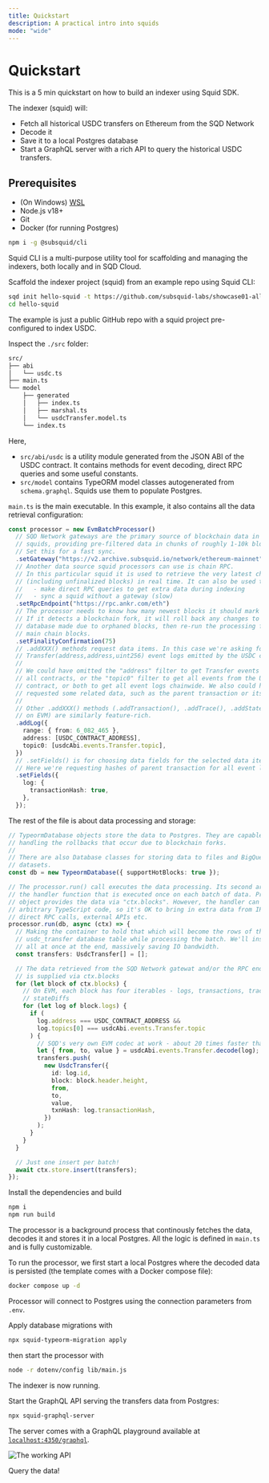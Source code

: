 ```yaml
---
title: Quickstart
description: A practical intro into squids
mode: "wide"
---
```


# Quickstart

This is a 5 min quickstart on how to build an indexer using Squid SDK.

[//]: # "It is based on a EVM-template. For other chains, inspect the Solana Quickstart, the Fuel Quickstart..."

The indexer (squid) will:

- Fetch all historical USDC transfers on Ethereum from the SQD Network
- Decode it
- Save it to a local Postgres database
- Start a GraphQL server with a rich API to query the historical USDC transfers.

## Prerequisites

- (On Windows) [WSL](https://learn.microsoft.com/en-us/windows/wsl/install)
- Node.js v18+
- Git
- Docker (for running Postgres)

<Steps>
<Step title="Install Squid CLI">

```bash
npm i -g @subsquid/cli
```

Squid CLI is a multi-purpose utility tool for scaffolding and managing the indexers, both locally and in SQD Cloud.

</Step>

<Step title="Scaffold the indexer project">

Scaffold the indexer project (squid) from an example repo using Squid CLI:

```bash
sqd init hello-squid -t https://github.com/subsquid-labs/showcase01-all-usdc-transfers
cd hello-squid
```

The example is just a public GitHub repo with a squid project pre-configured to index USDC.

</Step>

<Step title="Inspect the project structure">

Inspect the `./src` folder:

```bash
src/
├── abi
│   └── usdc.ts
├── main.ts
└── model
    ├── generated
    │   ├── index.ts
    │   ├── marshal.ts
    │   └── usdcTransfer.model.ts
    └── index.ts
```

Here,

- `src/abi/usdc` is a utility module generated from the JSON ABI of the USDC contract. It contains methods for event decoding, direct RPC queries and some useful constants.
- `src/model` contains TypeORM model classes autogenerated from `schema.graphql`. Squids use them to populate Postgres.

`main.ts` is the main executable. In this example, it also contains all the data retrieval configuration:

```ts
const processor = new EvmBatchProcessor()
  // SQD Network gateways are the primary source of blockchain data in
  // squids, providing pre-filtered data in chunks of roughly 1-10k blocks.
  // Set this for a fast sync.
  .setGateway("https://v2.archive.subsquid.io/network/ethereum-mainnet")
  // Another data source squid processors can use is chain RPC.
  // In this particular squid it is used to retrieve the very latest chain data
  // (including unfinalized blocks) in real time. It can also be used to
  //   - make direct RPC queries to get extra data during indexing
  //   - sync a squid without a gateway (slow)
  .setRpcEndpoint("https://rpc.ankr.com/eth")
  // The processor needs to know how many newest blocks it should mark as "hot".
  // If it detects a blockchain fork, it will roll back any changes to the
  // database made due to orphaned blocks, then re-run the processing for the
  // main chain blocks.
  .setFinalityConfirmation(75)
  // .addXXX() methods request data items. In this case we're asking for
  // Transfer(address,address,uint256) event logs emitted by the USDC contract.
  //
  // We could have omitted the "address" filter to get Transfer events from
  // all contracts, or the "topic0" filter to get all events from the USDC
  // contract, or both to get all event logs chainwide. We also could have
  // requested some related data, such as the parent transaction or its traces.
  //
  // Other .addXXX() methods (.addTransaction(), .addTrace(), .addStateDiff()
  // on EVM) are similarly feature-rich.
  .addLog({
    range: { from: 6_082_465 },
    address: [USDC_CONTRACT_ADDRESS],
    topic0: [usdcAbi.events.Transfer.topic],
  })
  // .setFields() is for choosing data fields for the selected data items.
  // Here we're requesting hashes of parent transaction for all event logs.
  .setFields({
    log: {
      transactionHash: true,
    },
  });
```

The rest of the file is about data processing and storage:

```ts
// TypeormDatabase objects store the data to Postgres. They are capable of
// handling the rollbacks that occur due to blockchain forks.
//
// There are also Database classes for storing data to files and BigQuery
// datasets.
const db = new TypeormDatabase({ supportHotBlocks: true });

// The processor.run() call executes the data processing. Its second argument is
// the handler function that is executed once on each batch of data. Processor
// object provides the data via "ctx.blocks". However, the handler can contain
// arbitrary TypeScript code, so it's OK to bring in extra data from IPFS,
// direct RPC calls, external APIs etc.
processor.run(db, async (ctx) => {
  // Making the container to hold that which will become the rows of the
  // usdc_transfer database table while processing the batch. We'll insert them
  // all at once at the end, massively saving IO bandwidth.
  const transfers: UsdcTransfer[] = [];

  // The data retrieved from the SQD Network gatewat and/or the RPC endpoint
  // is supplied via ctx.blocks
  for (let block of ctx.blocks) {
    // On EVM, each block has four iterables - logs, transactions, traces,
    // stateDiffs
    for (let log of block.logs) {
      if (
        log.address === USDC_CONTRACT_ADDRESS &&
        log.topics[0] === usdcAbi.events.Transfer.topic
      ) {
        // SQD's very own EVM codec at work - about 20 times faster than ethers
        let { from, to, value } = usdcAbi.events.Transfer.decode(log);
        transfers.push(
          new UsdcTransfer({
            id: log.id,
            block: block.header.height,
            from,
            to,
            value,
            txnHash: log.transactionHash,
          })
        );
      }
    }
  }

  // Just one insert per batch!
  await ctx.store.insert(transfers);
});
```

</Step>

<Step title="Install dependencies and build">
  
Install the dependencies and build

```bash
npm i
npm run build
```

</Step>

<Step title="Start the database and processor">

The processor is a background process that continously fetches the data, decodes it and stores it in a local Postgres. All the logic is defined in `main.ts` and is fully customizable.

To run the processor, we first start a local Postgres where the decoded data is persisted (the template comes with a Docker compose file):

```bash
docker compose up -d
```

Processor will connect to Postgres using the connection parameters from `.env`.

Apply database migrations with

```bash
npx squid-typeorm-migration apply
```

then start the processor with

```bash
node -r dotenv/config lib/main.js
```

The indexer is now running.

</Step>

<Step title="Start the GraphQL API">

Start the GraphQL API serving the transfers data from Postgres:

```bash
npx squid-graphql-server
```

The server comes with a GraphQL playground available at [`localhost:4350/graphql`](http://localhost:4350/graphql).

![The working API](./quickstart-working-api.png)

</Step>

<Step title="Query the data">

Query the data!

</Step>
</Steps>
